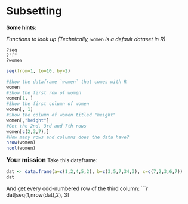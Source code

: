 Subsetting
========================================================

**Some hints:**

*Functions to look up (Technically,* `women` *is a default dataset in R)*
```
?seq
?"["
?women
```
```r
seq(from=1, to=10, by=2)
```
```r
#Show the dataframe `women` that comes with R
women
#Show the first row of women
women[1, ]
#Show the first column of women
women[, 1]
#Show the column of women titled "height"
women[,"height"]
#Get the 2nd, 3rd and 7th rows
women[c(2,3,7),]
#How many rows and columns does the data have?
nrow(women)
ncol(women)
```

<big>**Your mission**</big>
Take this dataframe:
```r
dat <- data.frame(a=c(1,2,4,5,2), b=c(3,5,7,34,3), c=c(7,2,3,6,7))
dat
```
And get every odd-numbered row of the third column:
```r
dat[seq(1,nrow(dat),2), 3]